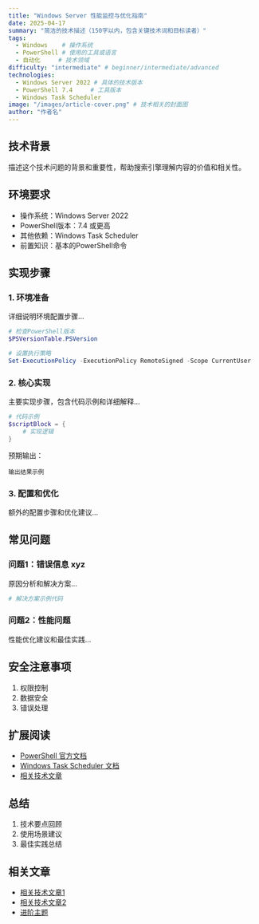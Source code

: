 ```yaml
---
title: "Windows Server 性能监控与优化指南"
date: 2025-04-17
summary: "简洁的技术描述（150字以内，包含关键技术词和目标读者）"
tags: 
  - Windows    # 操作系统
  - PowerShell # 使用的工具或语言
  - 自动化     # 技术领域
difficulty: "intermediate" # beginner/intermediate/advanced
technologies: 
  - Windows Server 2022 # 具体的技术版本
  - PowerShell 7.4     # 工具版本
  - Windows Task Scheduler
image: "/images/article-cover.png" # 技术相关的封面图
author: "作者名"
---
```


## 技术背景

描述这个技术问题的背景和重要性，帮助搜索引擎理解内容的价值和相关性。

## 环境要求

- 操作系统：Windows Server 2022
- PowerShell版本：7.4 或更高
- 其他依赖：Windows Task Scheduler
- 前置知识：基本的PowerShell命令

## 实现步骤

### 1. 环境准备

详细说明环境配置步骤...

```powershell
# 检查PowerShell版本
$PSVersionTable.PSVersion

# 设置执行策略
Set-ExecutionPolicy -ExecutionPolicy RemoteSigned -Scope CurrentUser
```

### 2. 核心实现

主要实现步骤，包含代码示例和详细解释...

```powershell
# 代码示例
$scriptBlock = {
    # 实现逻辑
}
```

预期输出：
```
输出结果示例
```

### 3. 配置和优化

额外的配置步骤和优化建议...

## 常见问题

### 问题1：错误信息 xyz

原因分析和解决方案...

```powershell
# 解决方案示例代码
```

### 问题2：性能问题

性能优化建议和最佳实践...

## 安全注意事项

1. 权限控制
2. 数据安全
3. 错误处理

## 扩展阅读

- [PowerShell 官方文档](https://docs.microsoft.com/powershell/)
- [Windows Task Scheduler 文档](https://docs.microsoft.com/windows/win32/taskschd/)
- [相关技术文章](相关链接)

## 总结

1. 技术要点回顾
2. 使用场景建议
3. 最佳实践总结

## 相关文章

- [相关技术文章1](链接)
- [相关技术文章2](链接)
- [进阶主题](链接)